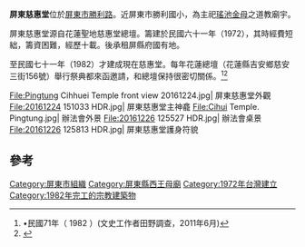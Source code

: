 {{Coord|22.6797358|120.4862331|source:GoogleMaps|display=title}}
'''屏東慈惠堂'''位於[[屏東市|屏東市]][[勝利路_(屏東市)|勝利路]]。近屏東市勝利國小，為主祀[[瑤池金母|瑤池金母]]之道教廟宇。

屏東慈惠堂源自花蓮聖地慈惠堂總壇。籌建於民國六十一年（1972），其時經費短絀，籌資困難，經歷十載。後承租屏縣府國有地。

至民國七十一年（1982）才建成現在慈惠堂。每年花蓮總壇（花蓮縣吉安鄉慈安三街156號）舉行祭典都來函邀請，和總壇保持很密切關係。<ref>•民國71年（ 1982 ）(文史工作者田野調查，2011年6月)</ref><ref>{{Cite web |url=http://crgis.rchss.sinica.edu.tw/temples/PingtungCounty/pingtung/1301065-PDCHT |title=存档副本 |accessdate=2016-12-24 |archive-date=2016-12-25 |archive-url=https://web.archive.org/web/20161225214553/http://crgis.rchss.sinica.edu.tw/temples/PingtungCounty/pingtung/1301065-PDCHT |dead-url=no }}</ref>

<gallery mode="nolines" widths="300">
File:Pingtung Cihhuei Temple front view 20161224.jpg| 屏東慈惠堂外觀
File:20161224 151033 HDR.jpg| 屏東慈惠堂主神龕
File:Cihui Temple. Pingtung.jpg| 辦法會外景
File:20161226 125527 HDR.jpg| 辦法會桌景 
File:20161226 125813 HDR.jpg| 屏東慈惠堂護身符貌
</gallery>
==參考==
{{reflist}}
 {{commonscat|Pingtung Cihhuei Temple}}
[[Category:屏東市組織|Category:屏東市組織]]
[[Category:屏東縣西王母廟|Category:屏東縣西王母廟]]
[[Category:1972年台灣建立|Category:1972年台灣建立]]
[[Category:1982年完工的宗教建築物|Category:1982年完工的宗教建築物]]